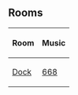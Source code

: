 
==Rooms==
<center>
{|class="wikitable" border="1"
!Room
!Music
|-
|[[Media:FunnyHatWeek.swf|Dock]]||[[Media:Music668.swf|668]]
|}
</center>

{{Events}}